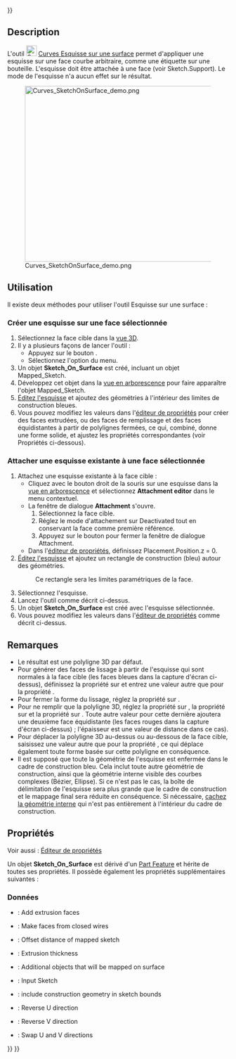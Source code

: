 <languages/>
{{UnfinishedDocu{{#translation:}}}}

{{Docnav/fr
|[[Curves_IsoCurve/fr|Courbes iso]]
|[[Curves_Sweep2Rails/fr|Deux courbes par balayage]]
|[[Curves_Workbench/fr|Atelier Curves]]
|IconL=Curves_IsoCurve.svg
|IconR=Curves_Sweep2Rails.svg
|IconC=Curves_workbench_icon.svg
}}

{{GuiCommand/fr
|Name=Curves SketchOnSurface
|Name/fr=Curves Esquisse sur une surface
|MenuLocation=Surfaces → Sketch on Surface
|Workbenches=[[Curves_Workbench/fr|Curves]]
}}

==Description==

L'outil [[Image:Curves_SketchOnSurface.svg|24px]] [[Curves_SketchOnSurface/fr|Curves Esquisse sur une surface]] permet d'appliquer une esquisse sur une face courbe arbitraire, comme une étiquette sur une bouteille. L'esquisse doit être attachée à une face (voir Sketch.Support). Le mode {{incode|Map}} de l'esquisse n'a aucun effet sur le résultat.

[[File:Curves_SketchOnSurface_demo.png|600x400px]]

{{Caption|Ci-dessus : l'objet {{incode|Sketch_On_Surface}} appliqué à la face du cylindre (à gauche) et l'esquisse source en mode édition (à droite)}}

<span id="Usage"></span>
==Utilisation==

Il existe deux méthodes pour utiliser l'outil Esquisse sur une surface :

<span id="Creating_a_sketch_on_a_selected_face"></span>
===Créer une esquisse sur une face sélectionnée===

# Sélectionnez la face cible dans la [[3D_view/fr|vue 3D]]. 
# Il y a plusieurs façons de lancer l'outil :
#* Appuyez sur le bouton {{Button|[[Image:Curves_SketchOnSurface.svg|16px]] [[Curves_SketchOnSurface/fr|Sketch on Surface]]}}.
#* Sélectionnez l'option {{MenuCommand|Surfaces → [[Image:Curves_SketchOnSurface.svg|16px]] Sketch on Surface}} du menu.
# Un objet '''Sketch_On_Surface''' est créé, incluant un objet Mapped_Sketch.
# Développez cet objet dans la [[Tree_view/fr|vue en arborescence]] pour faire apparaître l'objet Mapped_Sketch.
# [[Sketcher_EditSketch/fr|Éditez l'esquisse]] et ajoutez des géométries à l'intérieur des limites de construction bleues.
# Vous pouvez modifiez les valeurs dans l'[[Property_editor/fr|éditeur de propriétés]] pour créer des faces extrudées, ou des faces de remplissage et des faces équidistantes à partir de polylignes fermées, ce qui, combiné, donne une forme solide, et ajustez les propriétés correspondantes (voir Propriétés ci-dessous).

<span id="Attaching_an_existing_sketch_to_a_selected_face"></span>
===Attacher une esquisse existante à une face sélectionnée===

# Attachez une esquisse existante à la face cible :
#* Cliquez avec le bouton droit de la souris sur une esquisse dans la [[Tree_view/fr|vue en arborescence]] et sélectionnez '''Attachment editor''' dans le menu contextuel.
#* La fenêtre de dialogue '''Attachment''' s'ouvre.
#*# Sélectionnez la face cible.
#*# Réglez le mode d'attachement sur Deactivated tout en conservant la face comme première référence.
#*# Appuyez sur le bouton {{Button|OK}} pour fermer la fenêtre de dialogue Attachment.
#* Dans l'[[Property_editor/fr|éditeur de propriétés]], définissez Placement.Position.z = 0.
# [[Sketcher_EditSketch/fr|Éditez l'esquisse]] et ajoutez un rectangle de construction (bleu) autour des géométries.
#: Ce rectangle sera les limites paramétriques de la face.
# Sélectionnez l'esquisse.
# Lancez l'outil comme décrit ci-dessus.
# Un objet '''Sketch_On_Surface''' est créé avec l'esquisse sélectionnée.
# Vous pouvez modifiez les valeurs dans l'[[Property_editor/fr|éditeur de propriétés]] comme décrit ci-dessus.

<span id="Notes"></span>
==Remarques==

* Le résultat est une polyligne 3D par défaut.
* Pour générer des faces de lissage à partir de l'esquisse qui sont normales à la face cible (les faces bleues dans la capture d'écran ci-dessus), définissez la propriété {{PropertyData|Fill Extrusion}} sur {{True}} et entrez une valeur autre que {{Value|0.0}} pour la propriété {{PropertyData|Thickness}}.
* Pour fermer la forme du lissage, réglez la propriété {{PropertyData|Fill Faces}} sur {{True}}.
* Pour ne remplir que la polyligne 3D, réglez la propriété {{PropertyData|Fill Extrusion}} sur {{False}}, la propriété {{PropertyData|Fill Faces}} sur {{True}} et la propriété {{PropertyData|Thickness}} sur {{Value|0.0}}. Toute autre valeur pour cette dernière ajoutera une deuxième face équidistante (les faces rouges dans la capture d'écran ci-dessus) ; l'épaisseur est une valeur de distance dans ce cas).
* Pour déplacer la polyligne 3D au-dessus ou au-dessous de la face cible, saisissez une valeur autre que {{Value|0.0}} pour la propriété {{PropertyData|Offset}}, ce qui déplace également toute forme basée sur cette polyligne en conséquence.
* Il est supposé que toute la géométrie de l'esquisse est enfermée dans le cadre de construction bleu. Cela inclut toute autre géométrie de construction, ainsi que la géométrie interne visible des courbes complexes (Bézier, Ellipse). Si ce n'est pas le cas, la boîte de délimitation de l'esquisse sera plus grande que le cadre de construction et le mappage final sera réduite en conséquence. Si nécessaire, [[Sketcher_RestoreInternalAlignmentGeometry/fr|cachez la géométrie interne]] qui n'est pas entièrement à l'intérieur du cadre de construction.

<span id="Properties"></span>
==Propriétés==

Voir aussi : [[Property_editor/fr|Éditeur de propriétés]]

Un objet '''Sketch_On_Surface''' est dérivé d'un [[Part_Feature/fr|Part Feature]] et hérite de toutes ses propriétés. Il possède également les propriétés supplémentaires suivantes :

<span id="Data"></span>
===Données===

{{TitleProperty|Settings}}

<div lang="en" dir="ltr" class="mw-content-ltr">
* {{PropertyData|Fill Extrusion|Bool}}: Add extrusion faces
* {{PropertyData|Fill Faces|Bool}}: Make faces from closed wires
* {{PropertyData|Offset|Float}}: Offset distance of mapped sketch
* {{PropertyData|Thickness|Float}}: Extrusion thickness
</div>

<div lang="en" dir="ltr" class="mw-content-ltr">
{{TitleProperty|SketchOnSurface}}
</div>

<div lang="en" dir="ltr" class="mw-content-ltr">
* {{PropertyData|Extra Objects|LinkList}}: Additional objects that will be mapped on surface
* {{PropertyData|Sketch|Link}}: Input Sketch
</div>

<div lang="en" dir="ltr" class="mw-content-ltr">
{{TitleProperty|Touchup}}
</div>

<div lang="en" dir="ltr" class="mw-content-ltr">
* {{PropertyData|Construction Bounds|Bool}}: include construction geometry in sketch bounds
* {{PropertyData|Reverse U|Bool}}: Reverse U direction
* {{PropertyData|Reverse V|Bool}}: Reverse V direction
* {{PropertyData|Swap UV|Bool}}: Swap U and V directions
</div>


{{Docnav/fr
|[[Curves_IsoCurve/fr|Courbes iso]]
|[[Curves_Sweep2Rails/fr|Deux courbes par balayage]]
|[[Curves_Workbench/fr|Atelier Curves]]
|IconL=Curves_IsoCurve.svg
|IconR=Curves_Sweep2Rails.svg
|IconC=Curves_workbench_icon.svg
}}

{{Curves Tools navi{{#translation:}}}}
{{Userdocnavi{{#translation:}}}}